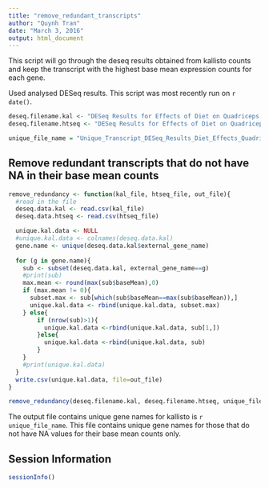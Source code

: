 ```yaml
---
title: "remove_redundant_transcripts"
author: "Quynh Tran"
date: "March 3, 2016"
output: html_document
---
```

This script will go through the deseq results obtained from kallisto counts and keep the transcript with the highest base mean expression counts for each gene. 

Used analysed DESeq results.  This script was most recently run on `r date()`.

```r
deseq.filename.kal <- "DESeq Results for Effects of Diet on Quadriceps - Kalllisto.csv"
deseq.filename.htseq <- "DESeq Results for Effects of Diet on Quadriceps.csv"

unique_file_name = "Unique_Transcript_DESeq_Results_Diet_Effects_Quadriceps_Kalllisto.csv"

```

Remove redundant transcripts that do not have NA in their base mean counts
------------------

```r
remove_redundancy <- function(kal_file, htseq_file, out_file){
  #read in the file
  deseq.data.kal <- read.csv(kal_file)
  deseq.data.htseq <- read.csv(htseq_file)

  unique.kal.data <- NULL
  #unique.kal.data <- colnames(deseq.data.kal)
  gene.name <- unique(deseq.data.kal$external_gene_name)
  
  for (g in gene.name){
    sub <- subset(deseq.data.kal, external_gene_name==g)
    #print(sub)
    max.mean <- round(max(sub$baseMean),0)
    if (max.mean != 0){
      subset.max <- sub[which(sub$baseMean==max(sub$baseMean)),]
      unique.kal.data <- rbind(unique.kal.data, subset.max)
    } else{
        if (nrow(sub)>1){
          unique.kal.data <-rbind(unique.kal.data, sub[1,])
        }else{
          unique.kal.data <-rbind(unique.kal.data, sub)
        }
    }
    #print(unique.kal.data)
  }
  write.csv(unique.kal.data, file=out_file)
}

remove_redundancy(deseq.filename.kal, deseq.filename.htseq, unique_file_name)
```
  The output file contains unique gene names for kallisto is `r unique_file_name`. This file contains unique gene names for those that do not have NA values for their base mean counts only.
  

  
Session Information
---------------------

```r
sessionInfo()
```
